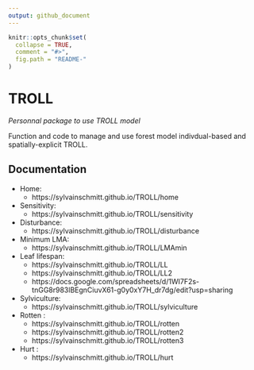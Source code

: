 ```yaml
---
output: github_document
---
```


<!-- README.md is generated from README.Rmd. Please edit that file -->

```r
knitr::opts_chunk$set(
  collapse = TRUE,
  comment = "#>",
  fig.path = "README-"
)
```

# TROLL

*Personnal package to use TROLL model*

Function and code to manage and use forest model indivdual-based and spatially-explicit TROLL.

## Documentation

* Home: 
    - https://sylvainschmitt.github.io/TROLL/home
* Sensitivity: 
    - https://sylvainschmitt.github.io/TROLL/sensitivity
* Disturbance: 
    - https://sylvainschmitt.github.io/TROLL/disturbance
* Minimum LMA: 
    - https://sylvainschmitt.github.io/TROLL/LMAmin
* Leaf lifespan: 
    - https://sylvainschmitt.github.io/TROLL/LL
    - https://sylvainschmitt.github.io/TROLL/LL2
    - https://docs.google.com/spreadsheets/d/1WI7F2s-tnGG8r983lBEgnCiuvX61-g0y0xY7H_dr7dg/edit?usp=sharing
* Sylviculture:
    - https://sylvainschmitt.github.io/TROLL/sylviculture
* Rotten :
    - https://sylvainschmitt.github.io/TROLL/rotten
    - https://sylvainschmitt.github.io/TROLL/rotten2
    - https://sylvainschmitt.github.io/TROLL/rotten3
* Hurt :
    - https://sylvainschmitt.github.io/TROLL/hurt
    